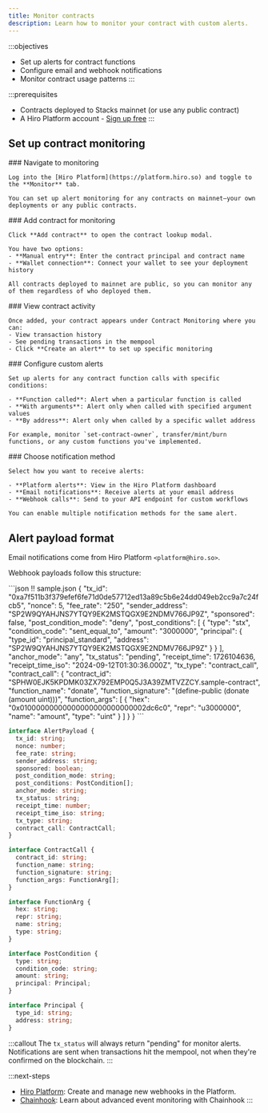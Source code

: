 ```yaml
---
title: Monitor contracts
description: Learn how to monitor your contract with custom alerts.
---
```


:::objectives
- Set up alerts for contract functions
- Configure email and webhook notifications
- Monitor contract usage patterns
:::

:::prerequisites
- Contracts deployed to Stacks mainnet (or use any public contract)
- A Hiro Platform account - [Sign up free](https://platform.hiro.so)
:::

## Set up contract monitoring

<Steps>
  <Step>
    ### Navigate to monitoring
    
    Log into the [Hiro Platform](https://platform.hiro.so) and toggle to the **Monitor** tab.
    
    You can set up alert monitoring for any contracts on mainnet—your own deployments or any public contracts.
  </Step>

  <Step>
    ### Add contract for monitoring
    
    Click **Add contract** to open the contract lookup modal.
    
    You have two options:
    - **Manual entry**: Enter the contract principal and contract name
    - **Wallet connection**: Connect your wallet to see your deployment history
    
    All contracts deployed to mainnet are public, so you can monitor any of them regardless of who deployed them.
  </Step>

  <Step>
    ### View contract activity
    
    Once added, your contract appears under Contract Monitoring where you can:
    - View transaction history
    - See pending transactions in the mempool
    - Click **Create an alert** to set up specific monitoring
  </Step>

  <Step>
    ### Configure custom alerts
    
    Set up alerts for any contract function calls with specific conditions:
    
    - **Function called**: Alert when a particular function is called
    - **With arguments**: Alert only when called with specified argument values
    - **By address**: Alert only when called by a specific wallet address
    
    For example, monitor `set-contract-owner`, transfer/mint/burn functions, or any custom functions you've implemented.
  </Step>

  <Step>
    ### Choose notification method
    
    Select how you want to receive alerts:
    
    - **Platform alerts**: View in the Hiro Platform dashboard
    - **Email notifications**: Receive alerts at your email address
    - **Webhook calls**: Send to your API endpoint for custom workflows
    
    You can enable multiple notification methods for the same alert.
  </Step>
</Steps>

## Alert payload format

Email notifications come from Hiro Platform `<platform@hiro.so>`.

Webhook payloads follow this structure:

<CodeTabs storage="languageSwitcher">
```json !! sample.json
{
  "tx_id": "0xa7f511b3f379efef6fe71d0de57712ed13a89c5b6e24dd049eb2cc9a7c24fcb5",
  "nonce": 5,
  "fee_rate": "250",
  "sender_address": "SP2W9QYAHJNS7YTQY9EK2MSTQGX9E2NDMV766JP9Z",
  "sponsored": false,
  "post_condition_mode": "deny",
  "post_conditions": [
    {
      "type": "stx",
      "condition_code": "sent_equal_to",
      "amount": "3000000",
      "principal": {
        "type_id": "principal_standard",
        "address": "SP2W9QYAHJNS7YTQY9EK2MSTQGX9E2NDMV766JP9Z"
      }
    }
  ],
  "anchor_mode": "any",
  "tx_status": "pending",
  "receipt_time": 1726104636,
  "receipt_time_iso": "2024-09-12T01:30:36.000Z",
  "tx_type": "contract_call",
  "contract_call": {
    "contract_id": "SPHW0EJK5KPDMK03ZX792EMP0Q5J3A39ZMTVZZCY.sample-contract",
    "function_name": "donate",
    "function_signature": "(define-public (donate (amount uint)))",
    "function_args": [
      {
        "hex": "0x01000000000000000000000000002dc6c0",
        "repr": "u3000000",
        "name": "amount",
        "type": "uint"
      }
    ]
  }
}
```

```ts !! alert-payload.ts
interface AlertPayload {
  tx_id: string;
  nonce: number;
  fee_rate: string;
  sender_address: string;
  sponsored: boolean;
  post_condition_mode: string;
  post_conditions: PostCondition[];
  anchor_mode: string;
  tx_status: string;
  receipt_time: number;
  receipt_time_iso: string;
  tx_type: string;
  contract_call: ContractCall;
}

interface ContractCall {
  contract_id: string;
  function_name: string;
  function_signature: string;
  function_args: FunctionArg[];
}

interface FunctionArg {
  hex: string;
  repr: string;
  name: string;
  type: string;
}

interface PostCondition {
  type: string;
  condition_code: string;
  amount: string;
  principal: Principal;
}

interface Principal {
  type_id: string;
  address: string;
}
```
</CodeTabs>

:::callout
The `tx_status` will always return "pending" for monitor alerts. Notifications are sent when transactions hit the mempool, not when they're confirmed on the blockchain.
:::

:::next-steps
- [Hiro Platform](https://platform.hiro.so): Create and manage new webhooks in the Platform.
- [Chainhook](/tools/chainhook): Learn about advanced event monitoring with Chainhook
:::